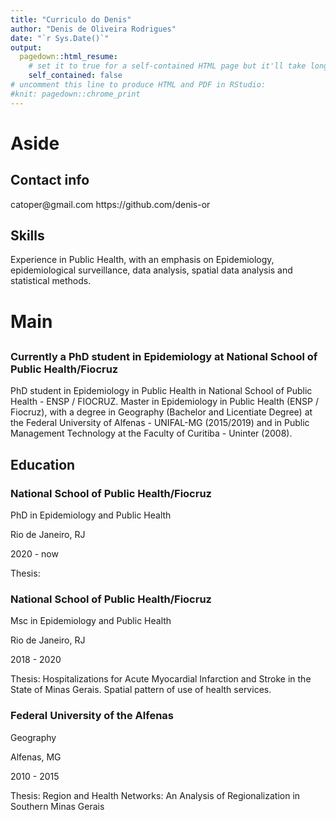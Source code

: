 ```yaml
---
title: "Curriculo do Denis"
author: "Denis de Oliveira Rodrigues"
date: "`r Sys.Date()`"
output:
  pagedown::html_resume:
    # set it to true for a self-contained HTML page but it'll take longer to render
    self_contained: false
# uncomment this line to produce HTML and PDF in RStudio:
#knit: pagedown::chrome_print
---
```

Aside
====================================
Contact info
------------------------------------

<i class="fa fa-envelope"></i>catoper@gmail.com
<i class="fa fa-github"></i>https://github.com/denis-or


Skills
------------------------------------

Experience in Public
Health, with an emphasis on 
Epidemiology, epidemiological 
surveillance, data analysis, spatial
data analysis and statistical 
methods.

Main
================================================================================

{#title}
--------------------------------------------------------------------------------

### Currently a PhD student in Epidemiology at National School of Public Health/Fiocruz

PhD student in Epidemiology in Public Health in National School of Public Health
- ENSP / FIOCRUZ. Master in Epidemiology in Public Health (ENSP / Fiocruz), with
a degree in Geography (Bachelor and Licentiate Degree) at the Federal University
of Alfenas - UNIFAL-MG (2015/2019) and in Public Management Technology at the
Faculty of Curitiba - Uninter (2008).

Education {data-icon=graduation-cap data-concise=true}
--------------------------------------------------------------------------------

### National School of Public Health/Fiocruz

PhD in Epidemiology and Public Health

Rio de Janeiro, RJ

2020 - now

Thesis: 

### National School of Public Health/Fiocruz

Msc in Epidemiology and 
Public Health

Rio de Janeiro, RJ

2018 - 2020

Thesis: Hospitalizations for Acute Myocardial Infarction and Stroke in the State of Minas Gerais. Spatial pattern of use of health services.


### Federal University of the Alfenas

Geography

Alfenas, MG

2010 - 2015

Thesis: Region and Health Networks: An Analysis of Regionalization in Southern Minas Gerais
